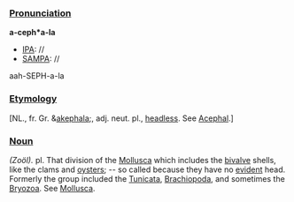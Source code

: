 ===[[Pronunciation]]===

'''a-ceph*a-la'''
*[[IPA]]: //
*[[SAMPA]]: //
aah-SEPH-a-la
===[[Etymology]]===

[NL., fr. Gr. &[[akephala]];, adj. neut. pl., [[headless]]. See [[Acephal]].]

===[[Noun]]===  

''(Zo&ouml;l).''
pl.
That division of the [[Mollusca]] which includes the [[bivalve]] shells, like the clams and [[oysters]]; -- so called because they have no [[evident]] head. Formerly the group included the [[Tunicata]], [[Brachiopoda]], and sometimes the [[Bryozoa]]. See [[Mollusca]].
